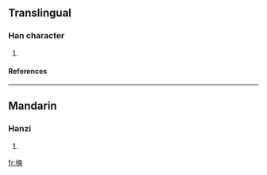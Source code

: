 ==Translingual==
===Han character===
{{Han char|rn=75|rad=木|as=11|sn=15|four=4493<sub>4</sub>|canj=木大大大 (DKKK)}}
# {{defn|Han|sort=木11}}
====References====
{{Han ref|kx=0549.130|dkj=15412|dj=0937.110|hdz=21278.050|uh=6A09|ud=27145|bh=E5E6|bd=58854}}

----
==Mandarin==
===Hanzi===
{{cmn-hanzi|pin=[[shuǎng]] ([[shuang3]])|wg=shuang<sup>3</sup>}}
# {{defn|Mandarin}}

[[fr:樉]]